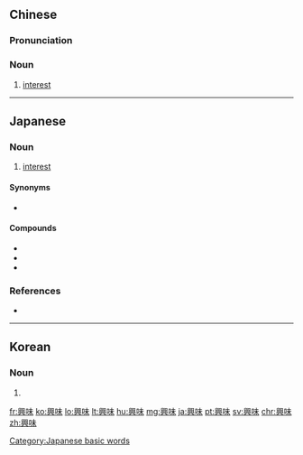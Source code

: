 {{also|兴味}}
==Chinese==
{{zh-forms|s=兴味}}

===Pronunciation===
{{zh-pron
|m=xìngwèi
|c=hing3 mei6
|h=pfs=hin-mi
|cat=n
}}

===Noun===
{{zh-noun}}

# [[interest]]

----

==Japanese==
{{ja-kanjitab|きょう|み|yomi=on}}

===Noun===
{{ja-noun|きょうみ}}

# [[interest]]
#: {{ja-usex|何かに興味を持つ|なにか に きょうみ を もつ|to take an interest in something}}
#: {{ja-usex|何かに興味がある|なにか に きょうみ が ある|to be interested in something}}

====Synonyms====
* {{ja-r|関心|かんしん}}

====Compounds====
* {{ja-r|興味津々|きょうみしんしん}}
* {{ja-r|興味本位|きょうみほんい}}
* {{ja-r|興味深い|きょうみぶかい}}

===References===
* {{R:Shogakukan}}

[[Category:Japanese basic words]]

----

==Korean==
{{ko-hanjatab}}

===Noun===
{{ko-noun|hj|hangeul=흥미}}

# {{hanja form of|흥미|[[interest]]}}

[[fr:興味]]
[[ko:興味]]
[[lo:興味]]
[[lt:興味]]
[[hu:興味]]
[[mg:興味]]
[[ja:興味]]
[[pt:興味]]
[[sv:興味]]
[[chr:興味]]
[[zh:興味]]
